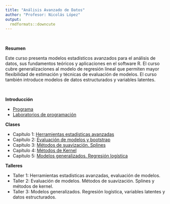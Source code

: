 ```yaml
---
title: "Análisis Avanzado de Datos"
author: "Profesor: Nicolás López"
output:
  rmdformats::downcute
---
```


<br>

**Resumen** 

Este curso presenta modelos estadísticos avanzados para el análisis de datos, sus fundamentos teóricos y aplicaciones en el software R. El curso cubre generalizaciones al modelo de regresión lineal que permiten mayor flexibilidad de estimación y técnicas de evaluación de modelos. El curso también introduce modelos de datos estructurados y variables latentes.

<br>

**Introducción**

- [Programa](https://anlopezl.github.io/files/AAD/Programa.html)
- [Laboratorios de programación](https://anlopezl.github.io/files/AAD/Laboratorios.html)

**Clases**

- Capítulo 1: [Herramientas estadísticas avanzadas](https://anlopezl.github.io/files/AAD/SL_1.pdf)
- Capítulo 2: [Evaluación de modelos y bootstrap](https://anlopezl.github.io/files/AAD/SL_2.pdf)
- Capítulo 3: [Métodos de suavización. Splines](https://anlopezl.github.io/files/AAD/SL_3.pdf)
- Capítulo 4: [Métodos de Kernel](https://anlopezl.github.io/files/AAD/SL_4.pdf)
- Capítulo 5: [Modelos generalizados. Regresión logística](https://anlopezl.github.io/files/AAD/SL_5.pdf)
<!-- - Capítulo 6: [Variables latentes y datos estructurados](https://anlopezl.github.io/files/AAD/SL_6.pdf) -->
<!-- - Capítulo 7: [Variables latentes y datos no estructurados](https://anlopezl.github.io/files/AAD/SL_7.pdf) -->

**Talleres**

- Taller 1: Herramientas estadísticas avanzadas, evaluación de modelos.
- Taller 2: Evaluación de modelos. Métodos de suavización. Splines y métodos de kernel.
- Taller 3: Modelos generalizados. Regresión logística, variables latentes y datos estructurados.
